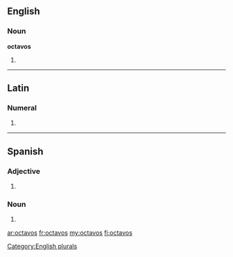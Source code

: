 ==English==

===Noun===
'''octavos'''

# {{plural of|octavo}}

[[Category:English plurals]]

----

==Latin==

===Numeral===
{{la-num-form|octavōs}}

# {{inflection of|octavus|octavus|acc|m|p|lang=la}}
{{count page|[[Wiktionary:Page count]]}}

----

==Spanish==

===Adjective===
{{infl|es|adjective form|g=m|g2=p}}

# {{masculine plural of|[[octavo#Spanish|octavo]]|lang=es}}

===Noun===
{{infl|es|noun form|g=m|g2=p}}

# {{plural of|nocat=1|[[octavo#Spanish|octavo]]|lang=es}}

[[ar:octavos]]
[[fr:octavos]]
[[my:octavos]]
[[fi:octavos]]